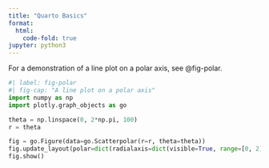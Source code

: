 ---
title: "Quarto Basics"
format:
  html:
    code-fold: true
jupyter: python3
---

For a demonstration of a line plot on a polar axis, see @fig-polar.

```{python}
#| label: fig-polar
#| fig-cap: "A line plot on a polar axis"
import numpy as np
import plotly.graph_objects as go

theta = np.linspace(0, 2*np.pi, 100)
r = theta

fig = go.Figure(data=go.Scatterpolar(r=r, theta=theta))
fig.update_layout(polar=dict(radialaxis=dict(visible=True, range=[0, 2])))
fig.show()
```